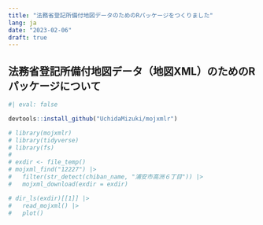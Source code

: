 ```yaml
---
title: "法務省登記所備付地図データのためのRパッケージをつくりました"
lang: ja
date: "2023-02-06"
draft: true
---
```


## 法務省登記所備付地図データ（地図XML）のためのRパッケージについて

```r
#| eval: false

devtools::install_github("UchidaMizuki/mojxmlr")

```

```r
# library(mojxmlr)
# library(tidyverse)
# library(fs)
# 
# exdir <- file_temp()
# mojxml_find("12227") |> 
#   filter(str_detect(chiban_name, "浦安市高洲６丁目")) |> 
#   mojxml_download(exdir = exdir)
```

```r
# dir_ls(exdir)[[1]] |> 
#   read_mojxml() |> 
#   plot()
```
